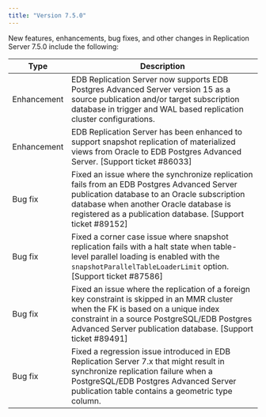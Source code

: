 ```yaml
---
title: "Version 7.5.0"
---
```



New features, enhancements, bug fixes, and other changes in Replication Server 7.5.0 include the following:

| Type    | Description |
| ------- |------------ |
| Enhancement  | EDB Replication Server now supports EDB Postgres Advanced Server version 15 as a source publication and/or target subscription database in trigger and WAL based replication cluster configurations. |
| Enhancement  | EDB Replication Server has been enhanced to support snapshot replication of materialized views from Oracle to EDB Postgres Advanced Server. [Support ticket #86033] |
| Bug fix      | Fixed an issue where the synchronize replication fails from an EDB Postgres Advanced Server publication database to an Oracle subscription database when another Oracle database is registered as a publication database. [Support ticket #89152] |
| Bug fix   | Fixed a corner case issue where snapshot replication fails with a halt state when table-level parallel loading is enabled with the `snapshotParallelTableLoaderLimit` option. [Support ticket #87586] |
| Bug fix  | Fixed an issue where the replication of a foreign key constraint is skipped in an MMR cluster when the FK is based on a unique index constraint in a source PostgreSQL/EDB Postgres Advanced Server publication database. [Support ticket #89491] |
| Bug fix | Fixed a regression issue introduced in EDB Replication Server 7.x that might result in synchronize replication failure when a PostgreSQL/EDB Postgres Advanced Server publication table contains a geometric type column. |
